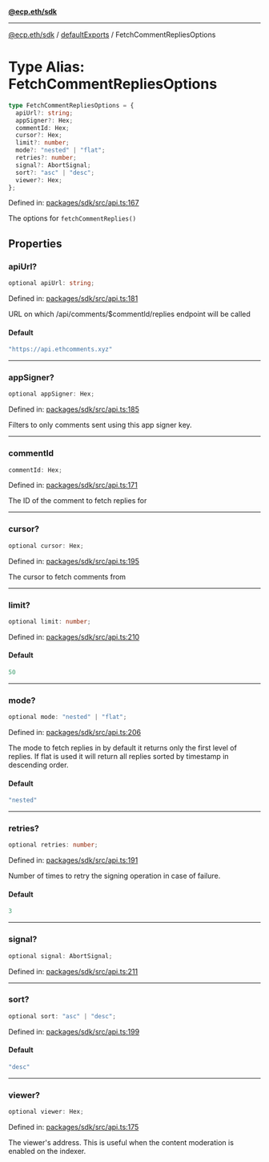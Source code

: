 [**@ecp.eth/sdk**](../../index.mdx)

***

[@ecp.eth/sdk](/sdk-reference/index.mdx) / [defaultExports](/sdk-reference/defaultExports/index.mdx) / FetchCommentRepliesOptions

# Type Alias: FetchCommentRepliesOptions

```ts
type FetchCommentRepliesOptions = {
  apiUrl?: string;
  appSigner?: Hex;
  commentId: Hex;
  cursor?: Hex;
  limit?: number;
  mode?: "nested" | "flat";
  retries?: number;
  signal?: AbortSignal;
  sort?: "asc" | "desc";
  viewer?: Hex;
};
```

Defined in: [packages/sdk/src/api.ts:167](https://github.com/ecp-eth/comments-monorepo/blob/main/packages/sdk/src/api.ts#L167)

The options for `fetchCommentReplies()`

## Properties

### apiUrl?

```ts
optional apiUrl: string;
```

Defined in: [packages/sdk/src/api.ts:181](https://github.com/ecp-eth/comments-monorepo/blob/main/packages/sdk/src/api.ts#L181)

URL on which /api/comments/$commentId/replies endpoint will be called

#### Default

```ts
"https://api.ethcomments.xyz"
```

***

### appSigner?

```ts
optional appSigner: Hex;
```

Defined in: [packages/sdk/src/api.ts:185](https://github.com/ecp-eth/comments-monorepo/blob/main/packages/sdk/src/api.ts#L185)

Filters to only comments sent using this app signer key.

***

### commentId

```ts
commentId: Hex;
```

Defined in: [packages/sdk/src/api.ts:171](https://github.com/ecp-eth/comments-monorepo/blob/main/packages/sdk/src/api.ts#L171)

The ID of the comment to fetch replies for

***

### cursor?

```ts
optional cursor: Hex;
```

Defined in: [packages/sdk/src/api.ts:195](https://github.com/ecp-eth/comments-monorepo/blob/main/packages/sdk/src/api.ts#L195)

The cursor to fetch comments from

***

### limit?

```ts
optional limit: number;
```

Defined in: [packages/sdk/src/api.ts:210](https://github.com/ecp-eth/comments-monorepo/blob/main/packages/sdk/src/api.ts#L210)

#### Default

```ts
50
```

***

### mode?

```ts
optional mode: "nested" | "flat";
```

Defined in: [packages/sdk/src/api.ts:206](https://github.com/ecp-eth/comments-monorepo/blob/main/packages/sdk/src/api.ts#L206)

The mode to fetch replies in by default it returns only the first level of replies.
If flat is used it will return all replies sorted by timestamp in descending order.

#### Default

```ts
"nested"
```

***

### retries?

```ts
optional retries: number;
```

Defined in: [packages/sdk/src/api.ts:191](https://github.com/ecp-eth/comments-monorepo/blob/main/packages/sdk/src/api.ts#L191)

Number of times to retry the signing operation in case of failure.

#### Default

```ts
3
```

***

### signal?

```ts
optional signal: AbortSignal;
```

Defined in: [packages/sdk/src/api.ts:211](https://github.com/ecp-eth/comments-monorepo/blob/main/packages/sdk/src/api.ts#L211)

***

### sort?

```ts
optional sort: "asc" | "desc";
```

Defined in: [packages/sdk/src/api.ts:199](https://github.com/ecp-eth/comments-monorepo/blob/main/packages/sdk/src/api.ts#L199)

#### Default

```ts
"desc"
```

***

### viewer?

```ts
optional viewer: Hex;
```

Defined in: [packages/sdk/src/api.ts:175](https://github.com/ecp-eth/comments-monorepo/blob/main/packages/sdk/src/api.ts#L175)

The viewer's address. This is useful when the content moderation is enabled on the indexer.
